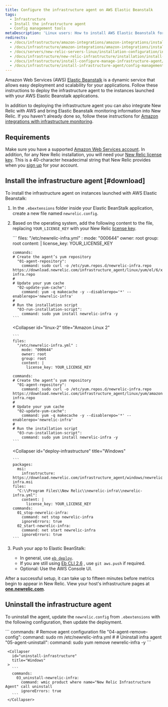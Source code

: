 ```yaml
---
title: Configure the infrastructure agent on AWS Elastic Beanstalk
tags:
  - Infrastructure
  - Install the infrastructure agent
  - Config management tools
metaDescription: 'Linux users: How to install AWS Elastic Beanstalk for New Relic''s infrastructure agent.'
redirects:
  - /docs/infrastructure/amazon-integrations/amazon-integrations/install-aws-elastic-beanstalk-new-relic-infrastructure
  - /docs/infrastructure/amazon-integrations/amazon-integrations/install-aws-elastic-beanstalk
  - /docs/servers/new-relic-servers-linux/installation-configuration/installation-aws-elastic-beanstalk-new-relic-servers
  - /docs/infrastructure/new-relic-infrastructure/installation/install-infrastructure-agent-aws-elastic-beanstalk
  - /docs/infrastructure/install-configure-manage-infrastructure-agent/config-management-tools/install-infrastructure-agent-aws-elastic-beanstalk
  - /docs/infrastructure/install-infrastructure-agent/config-management-tools/install-infrastructure-agent-aws-elastic-beanstalk
---
```


Amazon Web Services (AWS) [Elastic Beanstalk](https://aws.amazon.com/elasticbeanstalk) is a dynamic service that allows easy deployment and scalability for your applications. Follow these instructions to deploy the infrastructure agent to the instances launched with your AWS Elastic Beanstalk applications.

In addition to deploying the infrastructure agent you can also integrate New Relic with AWS and bring Elastic Beanstalk monitoring information into New Relic. If you haven't already done so, follow these instructions for [Amazon integrations with infrastructure monitoring](/docs/infrastructure/infrastructure-integrations/getting-started/connect-aws-integrations-infrastructure).

## Requirements

Make sure you have a supported [Amazon Web Services account](http://aws.amazon.com/elasticbeanstalk/). In addition, for any New Relic installation, you will need your [New Relic license key](/docs/apis/intro-apis/new-relic-api-keys/#ingest-license-key). This is a 40-character hexadecimal string that New Relic provides when you [sign up](http://newrelic.com/signup "Link opens in a new window") for your account.

## Install the infrastructure agent [#download]

To install the infrastructure agent on instances launched with AWS Elastic Beanstalk:

1. In the `.ebextensions` folder inside your Elastic BeanStalk application, create a new file named `newrelic.config`.
2. Based on the operating system, add the following content to the file, replacing `YOUR_LICENSE_KEY` with your New Relic [license key](/docs/apis/intro-apis/new-relic-api-keys/#ingest-license-key).

   <CollapserGroup>
     <Collapser
       id="linux-ami"
       title="Amazon Linux AMI"
     >
       ```
       files:
         "/etc/newrelic-infra.yml" :
           mode: "000644"
           owner: root
           group: root
           content: |
             license_key: YOUR_LICENSE_KEY

       commands:
       # Create the agent’s yum repository
         "01-agent-repository":
           command: sudo curl -o /etc/yum.repos.d/newrelic-infra.repo https://download.newrelic.com/infrastructure_agent/linux/yum/el/6/x86_64/newrelic-infra.repo
       #
       # Update your yum cache
         "02-update-yum-cache":
           command: yum -q makecache -y --disablerepo='*' --enablerepo='newrelic-infra'
       #
       # Run the installation script
         "03-run-installation-script":
           command: sudo yum install newrelic-infra -y
       ```
     </Collapser>

     <Collapser
       id="linux-2"
       title="Amazon Linux 2"
     >
       ```
       files:
         "/etc/newrelic-infra.yml" :
           mode: "000644"
           owner: root
           group: root
           content: |
             license_key: YOUR_LICENSE_KEY

       commands:
       # Create the agent’s yum repository
         "01-agent-repository":
           command: sudo curl -o /etc/yum.repos.d/newrelic-infra.repo https://download.newrelic.com/infrastructure_agent/linux/yum/amazonlinux/2/x86_64/newrelic-infra.repo
       #
       # Update your yum cache
         "02-update-yum-cache":
           command: yum -q makecache -y --disablerepo='*' --enablerepo='newrelic-infra'
       #
       # Run the installation script
         "03-run-installation-script":
           command: sudo yum install newrelic-infra -y
       ```
     </Collapser>

     <Collapser
       id="deploy-infrastructure"
       title="Windows"
     >
       ```
       packages:
         msi:
           infrastructure: https://download.newrelic.com/infrastructure_agent/windows/newrelic-infra.msi
       files:
         "C:\\Program Files\\New Relic\\newrelic-infra\\newrelic-infra.yml":
           content: |
             license_key: YOUR_LICENSE_KEY
       commands:
         01_stop-newrelic-infra:
           command: net stop newrelic-infra
           ignoreErrors: true
         02_start-newrelic-infra:
           command: net start newrelic-infra
           ignoreErrors: true
       ```
     </Collapser>
   </CollapserGroup>
3. Push your app to Elastic BeanStalk:

   * In general, use [`eb deploy`](http://docs.aws.amazon.com/elasticbeanstalk/latest/dg/eb3-deploy.html).
   * If you are still using [Eb CLI 2.6](http://docs.aws.amazon.com/elasticbeanstalk/latest/dg/eb-cli.html) , use `git aws.push` if required.
   * Optional: Use the AWS Console UI.

After a successful setup, it can take up to fifteen minutes before metrics begin to appear in New Relic. View your host's infrastructure pages at **[one.newrelic.com](https://one.newrelic.com/all-capabilities)**.

## Uninstall the infrastructure agent

To uninstall the agent, update the `newrelic.config` from `.ebextensions` with the following configuration, then update the deployment.

   <CollapserGroup>
     <Collapser
       id="uninstall-agent-linux-ami"
       title="Amazon Linux"
     >
       ```
	commands:
	# Remove agent configuration file
	  "04-agent-remove-config":
	    command: sudo rm /etc/newrelic-infra.yml
	#
	# Uninstall infra agent
	  "05-agent-uninstall":
	    command: sudo yum remove newrelic-infra -y
       ```
     </Collapser>

     <Collapser
       id="uninstall-infrastructure"
       title="Windows"
     >
       ```
       commands:
         03_uninstall-newrelic-infra:
           command: wmic product where name="New Relic Infrastructure Agent" call uninstall
           ignoreErrors: true
       ```
     </Collapser>
   </CollapserGroup>
